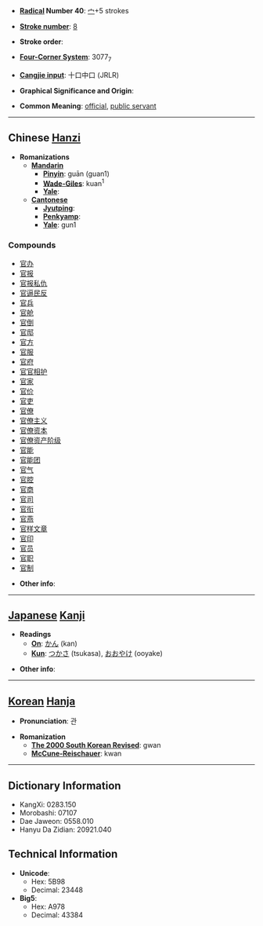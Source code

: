 * '''[[Wiktionary:Chinese radical index| Radical]] Number 40''': [[Wiktionary:Chinese radical index 宀|宀]]+5 strokes

* '''[[Wiktionary:Chinese total strokes index|Stroke number]]''': [[Wiktionary:Chinese total strokes index 8|8]]

* '''Stroke order''': 

* '''[[Wiktionary:Chinese four corner index|Four-Corner System]]''': 3077<sub>7</sub>

* '''[[Wiktionary:Chinese Cangjie index|Cangjie input]]''': 十口中口 (JRLR)

* '''Graphical Significance and Origin''': 

* '''Common Meaning''': [[official]], [[public servant]]

----

== Chinese [[Hanzi]] ==

* '''Romanizations'''
** '''[[Mandarin]]'''
*** '''[[Pinyin]]''': guān (guan1)
*** '''[[Wade-Giles]]''': kuan<sup>1</sup>
*** '''[[Yale]]''': 
** '''[[Cantonese]]'''
*** '''[[Jyutping]]''':
*** '''[[Penkyamp]]''': 
*** '''[[Yale]]''': gun1

===Compounds===
*[[官办]]
*[[官报]]
*[[官报私仇]]
*[[官逼民反]]
*[[官兵]]
*[[官舱]]
*[[官倒]]
*[[官邸]]
*[[官方]]
*[[官服]]
*[[官府]]
*[[官官相护]]
*[[官家]]
*[[官价]]
*[[官吏]]
*[[官僚]]
*[[官僚主义]]
*[[官僚资本]]
*[[官僚资产阶级]]
*[[官能]]
*[[官能团]]
*[[官气]]
*[[官腔]]
*[[官商]]
*[[官司]]
*[[官衔]]
*[[官燕]]
*[[官样文章]]
*[[官印]]
*[[官员]]
*[[官职]]
*[[官制]]

* '''Other info''': 

----

== [[Japanese]] [[Kanji]] ==

* '''Readings'''
** '''[[On]]''': [[かん]] (kan)
** '''[[Kun]]''': [[つかさ]] (tsukasa), [[おおやけ]] (ooyake)

* '''Other info''':  

----

== [[Korean]] [[Hanja]] ==

* '''Pronunciation''': 관

* '''Romanization'''
** '''[[The 2000 South Korean Revised Romanization|The 2000 South Korean Revised]]''': gwan
** '''[[McCune-Reischauer]]''': kwan

----

== Dictionary Information ==

* KangXi: 0283.150
* Morobashi: 07107
* Dae Jaweon: 0558.010
* Hanyu Da Zidian: 20921.040

== Technical Information ==

* '''Unicode''':
** Hex: 5B98
** Decimal: 23448
* '''Big5''':
** Hex: A978
** Decimal: 43384